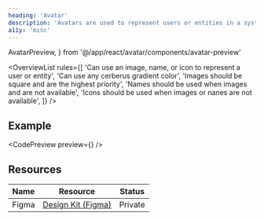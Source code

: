 ```yaml
---
heading: 'Avatar'
description: 'Avatars are used to represent users or entities in a system.'
a11y: 'misc'
---
```


  AvatarPreview,
} from '@/app/react/avatar/components/avatar-preview'

<OverviewList rules={[
  'Can use an image, name, or icon to represent a user or entity',
  'Can use any cerberus gradient color',
  'Images should be square and are the highest priority',
  'Names should be used when images and are not available',
  'Icons should be used when images or nanes are not available',
]} />

## Example

<CodePreview preview={<AvatarPreview />} />

## Resources

| Name     | Resource | Status                                               |
| -------- | -------- | ---------------------------------------------------- |
| Figma    | [Design Kit (Figma)](https://www.figma.com/design/ducwqOCxoxcWc3ReV3FYd8/Digital-University-Component-Library?m=auto&node-id=0-1)      |                         Private                      |